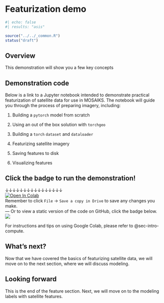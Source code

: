# Featurization demo {#sec-features-demo} 

```r
#| echo: false
#| results: "asis"

source("../../_common.R")
status("draft")
```


## Overview

This demonstration will show you a few key concepts 

## Demonstration code

Below is a link to a Jupyter notebook intended to demonstrate practical featurization of satellite data for use in MOSAIKS. The notebook will guide you through the process of preparing imagery, including:

1. Building a `pytorch` model from scratch

1. Using an out of the box solution with `torchgeo`

1. Building a `torch` `dataset` and `dataloader`

1. Featurizing satellite imagery

1. Saving features to disk

1. Visualizing features

::: {.callout-note}
# Click the badge to run the demonstration! 

&darr;&darr;&darr;&darr;&darr;&darr;&darr;&darr;&darr;&darr;&darr;&darr;&darr;&darr;&darr;&darr;   
[![Open In Colab](https://colab.research.google.com/assets/colab-badge.svg)](https://colab.research.google.com/github/cullen-molitor/MOSAIKS-Training-Manual/blob/main/notebooks/demo/04-featurization_demo.ipynb)  
<!-- &uarr;&uarr;&uarr;&uarr;&uarr;&uarr;&uarr;&uarr;&uarr;&uarr;&uarr;&uarr;&uarr;&uarr;&uarr;&uarr;     -->
Remember to click `File` -> `Save a copy in Drive` to save any changes you make.  
---
Or to view a static version of the code on GitHub, click the badge below.  
[![](https://img.shields.io/badge/View%20on%20GitHub-181717?logo=github&logoColor=white&labelColor=grey&color=black&link=--)](https://github.com/cullen-molitor/MOSAIKS-Training-Manual/blob/main/notebooks/demo/04-featurization_demo.ipynb)
:::

For instructions and tips on using Google Colab, please refer to @sec-intro-compute. 

## What's next? 

Now that we have covered the basics of featurizing satellite data, we will move on to the next section, where we will discuss modeling. 

::: {.callout-note}
# Looking forward

This is the end of the feature section. Next, we will move on to the modeling labels with satellite features.
:::
